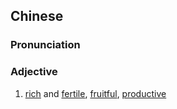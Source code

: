 {{also|豊饒|丰饶}}
==Chinese==
{{zh-forms|s=丰饶}}

===Pronunciation===
{{zh-pron
|m=fēngráo
|c=fung1 jiu4
|cat=a
}}

===Adjective===
{{zh-adj}}

# [[rich]] and [[fertile]], [[fruitful]], [[productive]]
#: {{zh-x|豐饒 之 角|cornucopia}}